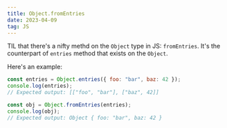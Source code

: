 ```yaml
---
title: Object.fromEntries
date: 2023-04-09
tag: JS
---
```


TIL that there's a nifty methd on the `Object` type in JS: `fromEntries`. It's the 
counterpart of `entries` method that exists on the `Object`.

Here's an example: 

```js
const entries = Object.entries({ foo: "bar", baz: 42 });
console.log(entries);
// Expected output: [["foo", "bar"], ["baz", 42]]

const obj = Object.fromEntries(entries);
console.log(obj);
// Expected output: Object { foo: "bar", baz: 42 }
````
